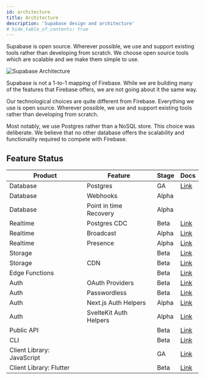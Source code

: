 ```yaml
---
id: architecture
title: Architecture
description: 'Supabase design and architecture'
# hide_table_of_contents: true
---
```


Supabase is open source. Wherever possible, we use and support existing tools rather than developing from scratch.
We choose open source tools which are scalable and we make them simple to use.

![Supabase Architecture](/img/supabase-architecture.png)

Supabase is not a 1-to-1 mapping of Firebase. While we are building many of the features that Firebase offers, we are not going about it the same way.

Our technological choices are quite different from Firebase. Everything we use is open source. Wherever possible, we use and support existing tools rather than developing from scratch.

Most notably, we use Postgres rather than a NoSQL store. This choice was deliberate. We believe that no other database offers the scalability and functionality required to compete with Firebase.

## Feature Status

| Product                    | Feature                | Stage | Docs                                             |
| -------------------------- | ---------------------- | ----- | ------------------------------------------------ |
| Database                   | Postgres               | GA    | [Link](/docs/guides/database)                    |
| Database                   | Webhooks               | Alpha |                                                  |
| Database                   | Point in time Recovery | Alpha |                                                  |
| Realtime                   | Postgres CDC           | Beta  | [Link](/docs/guides/realtime/postgres-cdc)       |
| Realtime                   | Broadcast              | Alpha | [Link](/docs/guides/realtime#broadcast)          |
| Realtime                   | Presence               | Alpha | [Link](/docs/guides/realtime#presence)           |
| Storage                    |                        | Beta  | [Link](/docs/guides/storage)                     |
| Storage                    | CDN                    | Beta  | [Link](/docs/guides/storage-cdn)                 |
| Edge Functions             |                        | Beta  | [Link](/docs/guides/functions)                   |
| Auth                       | OAuth Providers        | Beta  | [Link](/docs/guides/auth/auth-apple)             |
| Auth                       | Passwordless           | Beta  | [Link](/guides/auth/auth-magic-link)             |
| Auth                       | Next.js Auth Helpers   | Alpha | [Link](/docs/guides/auth/auth-helpers/nextjs)    |
| Auth                       | SvelteKit Auth Helpers | Alpha | [Link](/docs/guides/auth/auth-helpers/sveltekit) |
| Public API                 |                        | Beta  | [Link](/docs/reference/api)                      |
| CLI                        |                        | Beta  | [Link](/docs/guides/cli)                         |
| Client Library: JavaScript |                        | GA    | [Link](/docs/reference/javascript)               |
| Client Library: Flutter    |                        | Beta  | [Link](/docs/reference/dart)                     |
